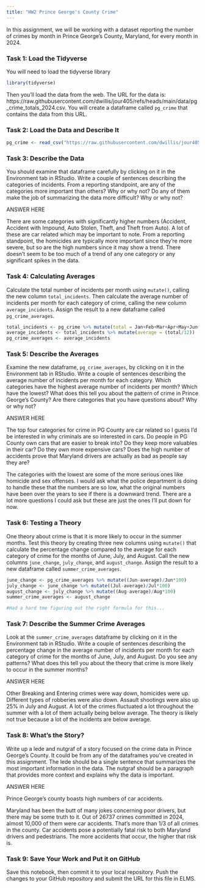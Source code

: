 ```yaml
---
title: "HW2 Prince George's County Crime"
---
```


In this assignment, we will be working with a dataset reporting the number of crimes by month in Prince George's County, Maryland, for every month in 2024. 

### Task 1: Load the Tidyverse

You will need to load the tidyverse library

```r
library(tidyverse)
```

Then you'll load the data from the web. The URL for the data is: https://raw.githubusercontent.com/dwillis/jour405/refs/heads/main/data/pg_crime_totals_2024.csv. You will create a dataframe called `pg_crime` that contains the data from this URL.

### Task 2: Load the Data and Describe It

```r
pg_crime <- read_csv("https://raw.githubusercontent.com/dwillis/jour405/refs/heads/main/data/pg_crime_totals_2024.csv")
```
### Task 3: Describe the Data

You should examine that dataframe carefully by clicking on it in the Environment tab in RStudio. Write a couple of sentences describing the categories of incidents. From a reporting standpoint, are any of the categories more important than others? Why or why not? Do any of them make the job of summarizing the data more difficult? Why or why not?

ANSWER HERE

There are some categories with significantly higher numbers (Accident, Accident with Impound, Auto Stolen, Theft, and Theft from Auto). A lot of these are car related which may be important to note. From a reporting standpoint, the homicides are typically more important since they're more severe, but so are the high numbers since it may show a trend. There doesn't seem to be too much of a trend of any one category or any significant spikes in the data.

### Task 4: Calculating Averages

Calculate the total number of incidents per month using `mutate()`, calling the new column `total_incidents`. Then calculate the average number of incidents per month for each category of crime, calling the new column `average_incidents`. Assign the result to a new dataframe called `pg_crime_averages`.

```r
total_incidents <- pg_crime %>% mutate(total = Jan+Feb+Mar+Apr+May+Jun+Jul+Aug+Sep+Oct+Nov+Dec)
average_incidents <- total_incidents %>% mutate(average = (total/12))
pg_crime_averages <- average_incidents
```

### Task 5: Describe the Averages

Examine the new dataframe, `pg_crime_averages`, by clicking on it in the Environment tab in RStudio. Write a couple of sentences describing the average number of incidents per month for each category. Which categories have the highest average number of incidents per month? Which have the lowest? What does this tell you about the pattern of crime in Prince George's County? Are there categories that you have questions about? Why or why not?

ANSWER HERE

The top four categories for crime in PG County are car related so I guess I'd be interested in why criminals are so interested in cars. Do people in PG County own cars that are easier to break into? Do they keep more valuables in their car? Do they own more expensive cars? Does the high number of accidents prove that Maryland drivers are actually as bad as people say they are?

The categories with the lowest are some of the more serious ones like homicide and sex offenses. I would ask what the police department is doing to handle these that the numbers are so low, what the original numbers have been over the years to see if there is a downward trend. There are a lot more questions I could ask but these are just the ones I'll put down for now.

### Task 6: Testing a Theory

One theory about crime is that it is more likely to occur in the summer months. Test this theory by creating three new columns using `mutate()` that calculate the percentage change compared to the average for each category of crime for the months of June, July, and August. Call the new columns `june_change`, `july_change`, and `august_change`. Assign the result to a new dataframe called `summer_crime_averages`.

```r
june_change <- pg_crime_averages %>% mutate((Jun-average)/Jun*100)
july_change <- june_change %>% mutate((Jul-average)/Jul*100)
august_change <- july_change %>% mutate((Aug-average)/Aug*100)
summer_crime_averages <- august_change

#Had a hard tme figuring out the right formula for this...
```

### Task 7: Describe the Summer Crime Averages

Look at the `summer_crime_averages` dataframe by clicking on it in the Environment tab in RStudio. Write a couple of sentences describing the percentage change in the average number of incidents per month for each category of crime for the months of June, July, and August. Do you see any patterns? What does this tell you about the theory that crime is more likely to occur in the summer months?

ANSWER HERE

Other Breaking and Entering crimes were way down, homicides were up. Different types of robberies were also down. Assault shootings were also up 25% in July and August. A lot of the crimes fluctuated a lot throughout the summer with a lot of them actually being below average. The theory is likely not true because a lot of the incidents are below average.

### Task 8: What's the Story?

Write up a lede and nutgraf of a story focused on the crime data in Prince George's County. It could be from any of the dataframes you've created in this assignment. The lede should be a single sentence that summarizes the most important information in the data. The nutgraf should be a paragraph that provides more context and explains why the data is important.

ANSWER HERE

Prince George's county boasts high numbers of car accidents. 

Maryland has been the butt of many jokes concerning poor drivers, but there may be some truth to it. Out of 26737 crimes committed in 2024, almost 10,000 of them were car accidents. That's more than 1/3 of all crimes in the county. Car accidents pose a potentially fatal risk to both Maryland drivers and pedestrians. The more accidents that occur, the higher that risk is. 

### Task 9: Save Your Work and Put it on GitHub

Save this notebook, then commit it to your local repository. Push the changes to your GitHub repository and submit the URL for this file in ELMS.
